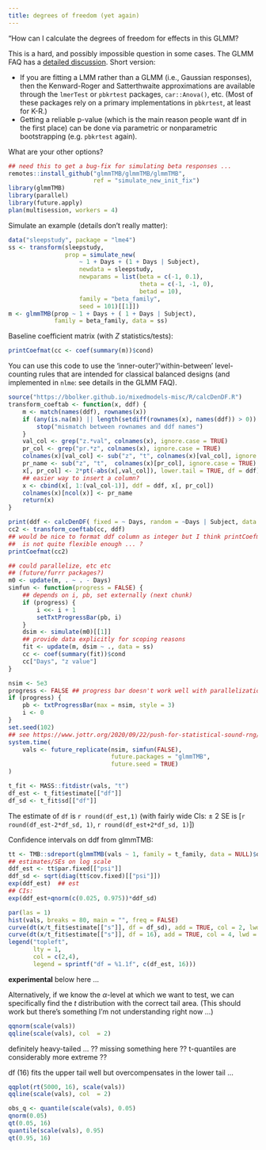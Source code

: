 ```yaml
---
title: degrees of freedom (yet again)
---
```


"How can I calculate the degrees of freedom for effects in this GLMM?

This is a hard, and possibly impossible question in some cases. The GLMM FAQ has a [detailed discussion](https://bbolker.github.io/mixedmodels-misc/glmmFAQ.html#why-doesnt-lme4-display-denominator-degrees-of-freedomp-values-what-other-options-do-i-have). Short version:

* If you are fitting a LMM rather than a GLMM (i.e., Gaussian responses), then the Kenward-Roger and Satterthwaite approximations are available through the `lmerTest` or `pbkrtest` packages, `car::Anova()`, etc. (Most of these packages rely on a primary implementations in `pbkrtest`, at least for K-R.)
* Getting a reliable p-value (which is the main reason people want df in the first place) can be done via parametric or nonparametric bootstrapping (e.g. `pbkrtest` again).

What are your other options?

```r
## need this to get a bug-fix for simulating beta responses ...
remotes::install_github("glmmTMB/glmmTMB/glmmTMB",
                        ref = "simulate_new_init_fix")
library(glmmTMB)
library(parallel)
library(future.apply)
plan(multisession, workers = 4)
```

Simulate an example (details don't really matter):

```r
data("sleepstudy", package = "lme4")
ss <- transform(sleepstudy,
                prop = simulate_new(
                    ~ 1 + Days + (1 + Days | Subject),
                    newdata = sleepstudy,
                    newparams = list(beta = c(-1, 0.1),
                                     theta = c(-1, -1, 0),
                                     betad = 10),
                    family = "beta_family",
                    seed = 101)[[1]])
m <- glmmTMB(prop ~ 1 + Days + ( 1 + Days | Subject),
             family = beta_family, data = ss)
```

Baseline coefficient matrix (with $Z$ statistics/tests):

```r
printCoefmat(cc <- coef(summary(m))$cond)
```

You can use this code to use the 'inner-outer'/'within-between' level-counting rules that are intended for classical balanced designs (and implemented in `nlme`: see details in the GLMM FAQ).

```r
source("https://bbolker.github.io/mixedmodels-misc/R/calcDenDF.R")
transform_coeftab <- function(x, ddf) {
    m <- match(names(ddf), rownames(x))
    if (any(is.na(m)) || length(setdiff(rownames(x), names(ddf)) > 0)) {
        stop("mismatch between rownames and ddf names")
    }
    val_col <- grep("z.*val", colnames(x), ignore.case = TRUE)
    pr_col <- grep("pr.*z", colnames(x), ignore.case = TRUE)
    colnames(x)[val_col] <- sub("z", "t", colnames(x)[val_col], ignore.case = TRUE)
    pr_name <- sub("z", "t",  colnames(x)[pr_col], ignore.case = TRUE)
    x[, pr_col] <- 2*pt(-abs(x[,val_col]), lower.tail = TRUE, df = ddf)
    ## easier way to insert a column?
    x <- cbind(x[, 1:(val_col-1)], ddf = ddf, x[, pr_col])
    colnames(x)[ncol(x)] <- pr_name
    return(x)
}
```

```r
print(ddf <- calcDenDF( fixed = ~ Days, random = ~Days | Subject, data = ss))
cc2 <- transform_coeftab(cc, ddf)
## would be nice to format ddf column as integer but I think printCoefmat()
##  is not quite flexible enough ... ?
printCoefmat(cc2)
```

```r
## could parallelize, etc etc
## (future/furrr packages?)
m0 <- update(m, . ~ . - Days)
simfun <- function(progress = FALSE) {
    ## depends on i, pb, set externally (next chunk)
    if (progress) {
        i <<- i + 1
        setTxtProgressBar(pb, i)
    }
    dsim <- simulate(m0)[[1]]
    ## provide data explicitly for scoping reasons
    fit <- update(m, dsim ~ ., data = ss)
    cc <- coef(summary(fit))$cond
    cc["Days", "z value"]
}
```


```r
nsim <- 5e3
progress <- FALSE ## progress bar doesn't work well with parallelization
if (progress) {
    pb <- txtProgressBar(max = nsim, style = 3)
    i <- 0
}
set.seed(102)
## see https://www.jottr.org/2020/09/22/push-for-statistical-sound-rng/
system.time(
    vals <- future_replicate(nsim, simfun(FALSE),
                             future.packages = "glmmTMB",
                             future.seed = TRUE)
)
```


```r
t_fit <- MASS::fitdistr(vals, "t")
df_est <- t_fit$estimate[["df"]]
df_sd <- t_fit$sd[["df"]]
```

The estimate of `df` is `r round(df_est,1)` (with fairly wide CIs: ± 2 SE is 
[`r round(df_est-2*df_sd, 1)`, `r round(df_est+2*df_sd, 1)`])

Confidence intervals on ddf from glmmTMB:

```r
tt <- TMB::sdreport(glmmTMB(vals ~ 1, family = t_family, data = NULL)$obj)
## estimates/SEs on log scale
ddf_est <- tt$par.fixed[["psi"]]
ddf_sd <- sqrt(diag(tt$cov.fixed)[["psi"]])
exp(ddf_est)  ## est
## CIs:
exp(ddf_est+qnorm(c(0.025, 0.975))*ddf_sd)
```

```r
par(las = 1)
hist(vals, breaks = 80, main = "", freq = FALSE)
curve(dt(x/t_fit$estimate[["s"]], df = df_sd), add = TRUE, col = 2, lwd = 2)
curve(dt(x/t_fit$estimate[["s"]], df = 16), add = TRUE, col = 4, lwd = 2)
legend("topleft",
       lty = 1,
       col = c(2,4),
       legend = sprintf("df = %1.1f", c(df_est, 16)))
```

**experimental** below here ...

Alternatively, if we know the $\alpha$-level at which we want to test, we can specifically find the $t$ distribution with the correct tail area. (This should work but there's something I'm not understanding right now ...)

```r
qqnorm(scale(vals))
qqline(scale(vals), col  = 2)
```

definitely heavy-tailed ... ?? missing something here ?? t-quantiles are considerably more extreme ??

df (16) fits the upper tail well but overcompensates in the lower tail ...

```r
qqplot(rt(5000, 16), scale(vals))
qqline(scale(vals), col  = 2)
```

```r
obs_q <- quantile(scale(vals), 0.05)
qnorm(0.05)
qt(0.05, 16)
quantile(scale(vals), 0.95)
qt(0.95, 16)
```
